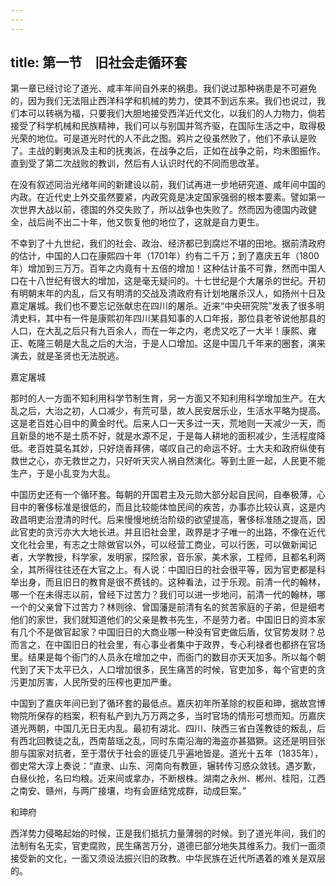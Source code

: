 ```yaml
---
---
---
```

title: 第一节　旧社会走循环套
---




第一章已经讨论了道光、咸丰年间自外来的祸患。我们说过那种祸患是不可避免的，因为我们无法阻止西洋科学和机械的势力，使其不到远东来。我们也说过，我们本可以转祸为福，只要我们大胆地接受西洋近代文化，以我们的人力物力，倘若接受了科学机械和民族精神，我们可以与别国并驾齐驱，在国际生活之中，取得极光荣的地位。可是道光时代的人不此之图。鸦片之役虽然败了，他们不承认是败了。主战的剿夷派及主和的抚夷派，在战争之后，正如在战争之前，均未图振作。直到受了第二次战败的教训，然后有人认识时代的不同而思改革。

在没有叙述同治光绪年间的新建设以前，我们试再进一步地研究道、咸年间中国的内政。在近代史上外交虽然要紧，内政究竟是决定国家强弱的根本要素。譬如第一次世界大战以前，德国的外交失败了，所以战争也失败了。然而因为德国内政健全，战后尚不出二十年，他又恢复他的地位了，这就是自力更生。

不幸到了十九世纪，我们的社会、政治、经济都已到腐烂不堪的田地。据前清政府的估计，中国的人口在康熙四十年（1701年）约有二千万；到了嘉庆五年（1800年）增加到三万万。百年之内竟有十五倍的增加！这种估计虽不可靠，然而中国人口在十八世纪有很大的增加，这是毫无疑问的。十七世纪是个大屠杀的世纪。开初有明朝末年的内乱，后又有明清的交战及清政府有计划地屠杀汉人，如扬州十日及嘉定屠城。我们也不要忘记张献忠在四川的屠杀。近来“中央研究院”发表了很多明清史料，其中有一件是康熙初年四川某县知事的人口年报，那位县老爷说他那县的人口，在大乱之后只有九百余人，而在一年之内，老虎又吃了一大半！康熙、雍正、乾隆三朝是大乱之后的大治，于是人口增加。这是中国几千年来的圈套，演来演去，就是圣贤也无法脱逃。



嘉定屠城

那时的人一方面不知利用科学节制生育，另一方面又不知利用科学增加生产。在大乱之后，大治之初，人口减少，有荒可垦，故人民安居乐业，生活水平略为提高。这是老百姓心目中的黄金时代。后来人口一天多过一天，荒地则一天减少一天，而且新垦的地不是土质不好，就是水源不足，于是每人耕地的面积减少，生活程度降低。老百姓莫名其妙，只好烧香拜佛，嗟叹自己的命运不好。士大夫和政府纵使有救世之心，亦无救世之力，只好听天灾人祸自然演化。等到土匪一起，人民更不能生产，于是小乱变为大乱。

中国历史还有一个循环套。每朝的开国君主及元勋大部分起自民间，自奉极薄，心目中的奢侈标准是很低的，而且比较能体恤民间的疾苦，办事亦比较认真，这是内政昌明吏治澄清的时代。后来慢慢地统治阶级的欲望提高，奢侈标准随之提高，因此官吏的贪污亦大大地长进。并且旧社会里，政界是才子唯一的出路，不像在近代文化社会里，有志之士除做官以外，可以经营工商业，可以行医，可以做新闻记者，大学教授，科学家，发明家，探险家，音乐家，美术家，工程师，且都名利两全，其所得往往还在大官之上。有人说：中国旧日的社会很平等，因为官吏都是科举出身，而且旧日的教育是很不费钱的。这种看法，过于乐观。前清一代的翰林，哪一个在未得志以前，曾经下过苦力？我们可以进一步地问，前清一代的翰林，哪一个的父亲曾下过苦力？林则徐、曾国藩是前清有名的贫苦家庭的子弟，但是细考他们的家世，我们就知道他们的父亲是教书先生，不是劳力者。中国旧日的资本家有几个不是做官起家？中国旧日的大商业哪一种没有官吏做后盾，仗官势发财？总而言之，在中国旧日的社会里，有心事业者集中于政界，专心利禄者也都挤在官场里。结果是每个衙门的人员永在增加之中，而衙门的数目亦天天加多。所以每个朝代到了天下太平已久，人口增加很多，民生痛苦的时候，官吏加多，每个官吏的贪污更加厉害，人民所受的压榨也更加严重。

中国到了嘉庆年间已到了循环套的最低点。嘉庆初年所革除的权臣和珅，据故宫博物院所保存的档案，积有私产到九万万两之多，当时官场的情形可想而知。历嘉庆道光两朝，中国几无日无内乱。最初有湖北、四川、陕西三省白莲教徒的叛乱，后有西北回教徒之乱，西南苗瑶之乱，同时东南沿海的海盗亦甚猖獗。这还是明目张胆与国家对抗者，至于潜伏于社会的匪徒几乎遍地皆是。道光十五年（1835年），御史常大淳上奏说：“直隶、山东、河南向有教匪，辗转传习惑众敛钱。遇岁歉，白昼伙抢，名曰均粮。近来间或拿办，不断根株。湖南之永州、郴州、桂阳，江西之南安、赣州，与两广接壤，均有会匪结党成群，动成巨案。”



和珅府

西洋势力侵略起始的时候，正是我们抵抗力量薄弱的时候。到了道光年间，我们的法制有名无实，官吏腐败，民生痛苦万分，道德已部分地失其维系力。我们一面须接受新的文化，一面又须设法振兴旧的政教。中华民族在近代所遇着的难关是双层的。